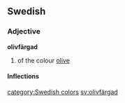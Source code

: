 ==Swedish==
===Adjective===
'''olivfärgad'''

# of the colour [[olive]]

====Inflections====
{{sv-adj-un|olivfärgad|olivfärgat| &nbsp; |olivfärgade}}

[[category:Swedish colors]]
[[sv:olivfärgad]]